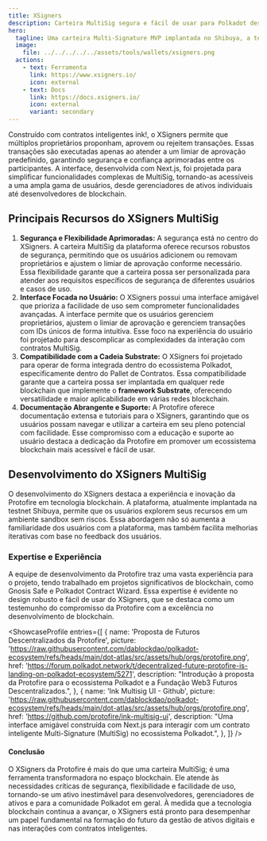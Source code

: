```yaml
---
title: XSigners
description: Carteira MultiSig segura e fácil de usar para Polkadot desenvolvida pela Protofire. Gerencie transações e proprietários com facilidade no XSigners.
hero:
  tagline: Uma carteira Multi-Signature MVP implantada no Shibuya, a testnet do Astar.
  image: 
    file: ../../../../../assets/tools/wallets/xsigners.png
  actions:
    - text: Ferramenta
      link: https://www.xsigners.io/
      icon: external
    - text: Docs
      link: https://docs.xsigners.io/
      icon: external
      variant: secondary
---
```



Construído com contratos inteligentes ink!, o XSigners permite que múltiplos proprietários proponham, aprovem ou rejeitem transações. Essas transações são executadas apenas ao atender a um limiar de aprovação predefinido, garantindo segurança e confiança aprimoradas entre os participantes. A interface, desenvolvida com Next.js, foi projetada para simplificar funcionalidades complexas de MultiSig, tornando-as acessíveis a uma ampla gama de usuários, desde gerenciadores de ativos individuais até desenvolvedores de blockchain.

## Principais Recursos do XSigners MultiSig
1. **Segurança e Flexibilidade Aprimoradas:** A segurança está no centro do XSigners. A carteira MultiSig da plataforma oferece recursos robustos de segurança, permitindo que os usuários adicionem ou removam proprietários e ajustem o limiar de aprovação conforme necessário. Essa flexibilidade garante que a carteira possa ser personalizada para atender aos requisitos específicos de segurança de diferentes usuários e casos de uso.
2. **Interface Focada no Usuário:** O XSigners possui uma interface amigável que prioriza a facilidade de uso sem comprometer funcionalidades avançadas. A interface permite que os usuários gerenciem proprietários, ajustem o limiar de aprovação e gerenciem transações com IDs únicos de forma intuitiva. Esse foco na experiência do usuário foi projetado para descomplicar as complexidades da interação com contratos MultiSig.
3. **Compatibilidade com a Cadeia Substrate:** O XSigners foi projetado para operar de forma integrada dentro do ecossistema Polkadot, especificamente dentro do Pallet de Contratos. Essa compatibilidade garante que a carteira possa ser implantada em qualquer rede blockchain que implemente o **framework Substrate**, oferecendo versatilidade e maior aplicabilidade em várias redes blockchain.
4. **Documentação Abrangente e Suporte:** A Protofire oferece documentação extensa e tutoriais para o XSigners, garantindo que os usuários possam navegar e utilizar a carteira em seu pleno potencial com facilidade. Esse compromisso com a educação e suporte ao usuário destaca a dedicação da Protofire em promover um ecossistema blockchain mais acessível e fácil de usar.

## Desenvolvimento do XSigners MultiSig
O desenvolvimento do XSigners destaca a experiência e inovação da Protofire em tecnologia blockchain. A plataforma, atualmente implantada na testnet Shibuya, permite que os usuários explorem seus recursos em um ambiente sandbox sem riscos. Essa abordagem não só aumenta a familiaridade dos usuários com a plataforma, mas também facilita melhorias iterativas com base no feedback dos usuários.

### Expertise e Experiência
A equipe de desenvolvimento da Protofire traz uma vasta experiência para o projeto, tendo trabalhado em projetos significativos de blockchain, como Gnosis Safe e Polkadot Contract Wizard. Essa expertise é evidente no design robusto e fácil de usar do XSigners, que se destaca como um testemunho do compromisso da Protofire com a excelência no desenvolvimento de blockchain.

<ShowcaseProfile
  entries={[
        {
      name: 'Proposta de Futuros Descentralizados da Protofire',
      picture: 'https://raw.githubusercontent.com/dablockdao/polkadot-ecosystem/refs/heads/main/dot-atlas/src/assets/hub/orgs/protofire.png',
      href: 'https://forum.polkadot.network/t/decentralized-future-protofire-is-landing-on-polkadot-ecosystem/5271',
      description:
        "Introdução à proposta da Protofire para o ecossistema Polkadot e a Fundação Web3 Futuros Descentralizados.",
    },
        {
      name: 'Ink Multisig UI - Github',
      picture: 'https://raw.githubusercontent.com/dablockdao/polkadot-ecosystem/refs/heads/main/dot-atlas/src/assets/hub/orgs/protofire.png',
      href: 'https://github.com/protofire/ink-multisig-ui',
      description:
        "Uma interface amigável construída com Next.js para interagir com um contrato inteligente Multi-Signature (MultiSig) no ecossistema Polkadot.",
    },
  ]}
/>

#### Conclusão
O XSigners da Protofire é mais do que uma carteira MultiSig; é uma ferramenta transformadora no espaço blockchain. Ele atende às necessidades críticas de segurança, flexibilidade e facilidade de uso, tornando-se um ativo inestimável para desenvolvedores, gerenciadores de ativos e para a comunidade Polkadot em geral. À medida que a tecnologia blockchain continua a avançar, o XSigners está pronto para desempenhar um papel fundamental na formação do futuro da gestão de ativos digitais e nas interações com contratos inteligentes.
